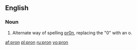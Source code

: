 ==English==

===Noun===
{{en-noun|-}}

# {{internet|leet}} Alternate way of spelling [[pr0n]], replacing the "0" with an o.

[[af:pron]]
[[pl:pron]]
[[ru:pron]]
[[vo:pron]]